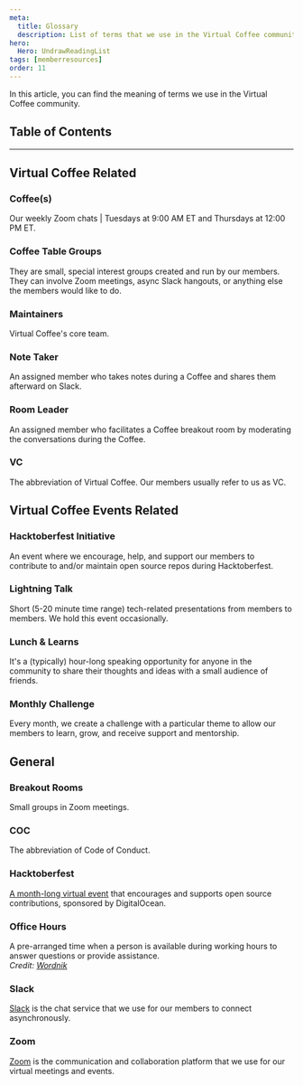 ```yaml
---
meta:
  title: Glossary
  description: List of terms that we use in the Virtual Coffee community.
hero:
  Hero: UndrawReadingList
tags: [memberresources]
order: 11
---
```



<TextContainer background="light" showBackToTopLink={false}>

<LeadText>

In this article, you can find the meaning of terms we use in the Virtual Coffee community.

</LeadText>

</TextContainer>

## Table of Contents

<TextContainer>

---

## Virtual Coffee Related

### Coffee(s)

Our weekly Zoom chats | Tuesdays at 9:00 AM ET and Thursdays at 12:00 PM ET.

### Coffee Table Groups

They are small, special interest groups created and run by our members. They can involve Zoom meetings, async Slack hangouts, or anything else the members would like to do.

### Maintainers

Virtual Coffee's <Link to="/members">core team</Link>.

### Note Taker

An assigned member who takes notes during a Coffee and shares them afterward on Slack.

### Room Leader

An assigned member who facilitates a Coffee <Link to="/resources/virtual-coffee-handbook/guides-to-virtual-coffee/glossary#breakout-rooms">breakout room</Link> by moderating the conversations during the Coffee.

### VC

The abbreviation of Virtual Coffee. Our members usually refer to us as VC.

</TextContainer>

<TextContainer>

## Virtual Coffee Events Related

### Hacktoberfest Initiative

An event where we encourage, help, and support our members to contribute to and/or maintain open source repos during <Link to="/resources/virtual-coffee-handbook/guides-to-virtual-coffee/glossary#hacktoberfest">Hacktoberfest</Link>.

### Lightning Talk

Short (5-20 minute time range) tech-related presentations from members to members. We hold this event occasionally.

### Lunch & Learns

It's a (typically) hour-long speaking opportunity for anyone in the community to share their thoughts and ideas with a small audience of friends.

### Monthly Challenge

Every month, we create a challenge with a particular theme to allow our members to learn, grow, and receive support and mentorship.

</TextContainer>

<TextContainer>

## General

### Breakout Rooms

Small groups in Zoom meetings.

### COC

The abbreviation of Code of Conduct.

### Hacktoberfest

[A month-long virtual event](https://hacktoberfest.com/) that encourages and supports open source contributions, sponsored by DigitalOcean.

### Office Hours

A pre-arranged time when a person is available during working hours to answer questions or provide assistance. <br />
_Credit: [Wordnik](https://www.wordnik.com/words/office%20hours)_

### Slack

[Slack](https://slack.com/) is the chat service that we use for our members to connect asynchronously.

### Zoom

[Zoom](https://zoom.us/) is the communication and collaboration platform that we use for our virtual meetings and events.

</TextContainer>
